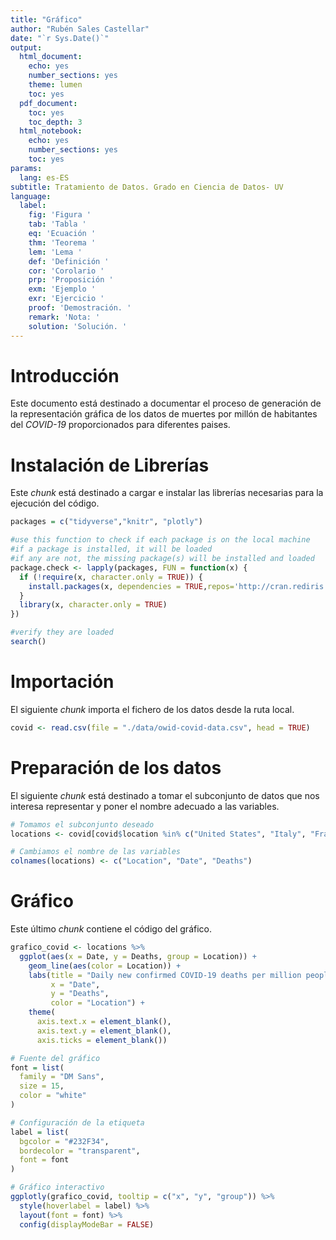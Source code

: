 ```yaml
---
title: "Gráfico"
author: "Rubén Sales Castellar"
date: "`r Sys.Date()`"
output:
  html_document:
    echo: yes
    number_sections: yes
    theme: lumen
    toc: yes
  pdf_document:
    toc: yes
    toc_depth: 3
  html_notebook:
    echo: yes
    number_sections: yes
    toc: yes
params:
  lang: es-ES
subtitle: Tratamiento de Datos. Grado en Ciencia de Datos- UV
language:
  label:
    fig: 'Figura '
    tab: 'Tabla '
    eq: 'Ecuación '
    thm: 'Teorema '
    lem: 'Lema '
    def: 'Definición '
    cor: 'Corolario '
    prp: 'Proposición '
    exm: 'Ejemplo '
    exr: 'Ejercicio '
    proof: 'Demostración. '
    remark: 'Nota: '
    solution: 'Solución. '
---
```


# Introducción

Este documento está destinado a documentar el proceso de generación de la representación gráfica de los datos de muertes por millón de habitantes del *COVID-19* proporcionados para diferentes paises.

# Instalación de Librerías

Este *chunk* está destinado a cargar e instalar las librerías necesarias para la ejecución del código.

```r
packages = c("tidyverse","knitr", "plotly")

#use this function to check if each package is on the local machine
#if a package is installed, it will be loaded
#if any are not, the missing package(s) will be installed and loaded
package.check <- lapply(packages, FUN = function(x) {
  if (!require(x, character.only = TRUE)) {
    install.packages(x, dependencies = TRUE,repos='http://cran.rediris.es')
  }
  library(x, character.only = TRUE)
})

#verify they are loaded
search()

```

# Importación

El siguiente *chunk* importa el fichero de los datos desde la ruta local.

```r
covid <- read.csv(file = "./data/owid-covid-data.csv", head = TRUE)

```

# Preparación de los datos

El siguiente *chunk* está destinado a tomar el subconjunto de datos que nos interesa representar y poner el nombre adecuado a las variables.

```r
# Tomamos el subconjunto deseado
locations <- covid[covid$location %in% c("United States", "Italy", "France", "Germany", "Canada", "Japan", "United Kingdom"), c("location", "date", "new_deaths_smoothed_per_million")]

# Cambiamos el nombre de las variables
colnames(locations) <- c("Location", "Date", "Deaths")

```

# Gráfico

Este último *chunk* contiene el código del gráfico.

```r

grafico_covid <- locations %>%
  ggplot(aes(x = Date, y = Deaths, group = Location)) + 
    geom_line(aes(color = Location)) +
    labs(title = "Daily new confirmed COVID-19 deaths per million people",
         x = "Date",
         y = "Deaths",
         color = "Location") +
    theme(
      axis.text.x = element_blank(),
      axis.text.y = element_blank(),
      axis.ticks = element_blank())

# Fuente del gráfico
font = list(
  family = "DM Sans",
  size = 15,
  color = "white"
)

# Configuración de la etiqueta
label = list(
  bgcolor = "#232F34",
  bordecolor = "transparent",
  font = font
)

# Gráfico interactivo
ggplotly(grafico_covid, tooltip = c("x", "y", "group")) %>%
  style(hoverlabel = label) %>%
  layout(font = font) %>%
  config(displayModeBar = FALSE)

```
